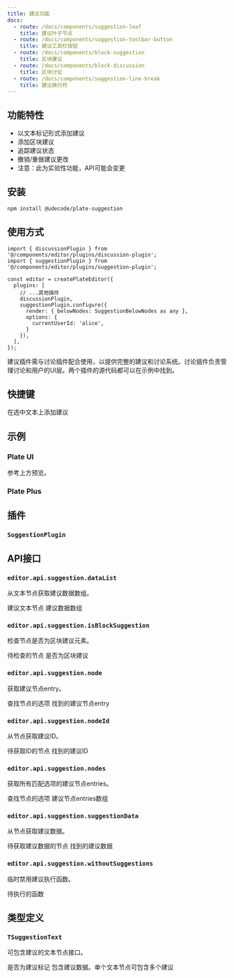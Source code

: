 ```yaml
---
title: 建议功能
docs:
  - route: /docs/components/suggestion-leaf
    title: 建议叶子节点
  - route: /docs/components/suggestion-toolbar-button
    title: 建议工具栏按钮
  - route: /docs/components/block-suggestion
    title: 区块建议
  - route: /docs/components/block-discussion
    title: 区块讨论
  - route: /docs/components/suggestion-line-break
    title: 建议换行符
---
```


<ComponentPreview name="comments-demo" />

<PackageInfo>

## 功能特性

- 以文本标记形式添加建议
- 添加区块建议
- 追踪建议状态
- 撤销/重做建议更改
- 注意：此为实验性功能，API可能会变更

</PackageInfo>

## 安装
```bash
npm install @udecode/plate-suggestion
```

## 使用方式

```tsx
import { discussionPlugin } from '@/components/editor/plugins/discussion-plugin';
import { suggestionPlugin } from '@/components/editor/plugins/suggestion-plugin';

const editor = createPlateEditor({
  plugins: [
    // ...其他插件
    discussionPlugin,
    suggestionPlugin.configure({
      render: { belowNodes: SuggestionBelowNodes as any },
      options: {
        currentUserId: 'alice',
      }
    }),
  ],
});
```

建议插件需与讨论插件配合使用，以提供完整的建议和讨论系统。讨论插件负责管理讨论和用户的UI层。两个插件的源代码都可以在示例中找到。

## 快捷键

<KeyTable>
  <KeyTableItem hotkey="Cmd + Shift + S">
    在选中文本上添加建议
  </KeyTableItem>
</KeyTable>

## 示例

### Plate UI

参考上方预览。

### Plate Plus

<ComponentPreviewPro name="comments-pro" />

## 插件

### `SuggestionPlugin`

## API接口

### `editor.api.suggestion.dataList`

从文本节点获取建议数据数组。

<API name="dataList">
<APIParameters>
  <APIItem name="node" type="TSuggestionText">
    建议文本节点
  </APIItem>
</APIParameters>
<APIReturns type="TInlineSuggestionData[]">
  建议数据数组
</APIReturns>
</API>

### `editor.api.suggestion.isBlockSuggestion`

检查节点是否为区块建议元素。

<API name="isBlockSuggestion">
<APIParameters>
  <APIItem name="node" type="TElement">
    待检查的节点
  </APIItem>
</APIParameters>
<APIReturns type="node is TSuggestionElement">
  是否为区块建议
</APIReturns>
</API>

### `editor.api.suggestion.node`

获取建议节点entry。

<API name="node">
<APIOptions type="EditorNodesOptions & { id?: string; isText?: boolean }" optional>
  查找节点的选项
</APIOptions>
<APIReturns type="NodeEntry<TSuggestionElement | TSuggestionText> | undefined">
  找到的建议节点entry
</APIReturns>
</API>

### `editor.api.suggestion.nodeId`

从节点获取建议ID。

<API name="nodeId">
<APIParameters>
  <APIItem name="node" type="TElement | TSuggestionText">
    待获取ID的节点
  </APIItem>
</APIParameters>
<APIReturns type="string | undefined">
  找到的建议ID
</APIReturns>
</API>

### `editor.api.suggestion.nodes`

获取所有匹配选项的建议节点entries。

<API name="nodes">
<APIOptions type="EditorNodesOptions" optional>
  查找节点的选项
</APIOptions>
<APIReturns type="NodeEntry<TElement | TSuggestionText>[]">
  建议节点entries数组
</APIReturns>
</API>

### `editor.api.suggestion.suggestionData`

从节点获取建议数据。

<API name="suggestionData">
<APIParameters>
  <APIItem name="node" type="TElement | TSuggestionText">
    待获取建议数据的节点
  </APIItem>
</APIParameters>
<APIReturns type="TInlineSuggestionData | TSuggestionElement['suggestion'] | undefined">
  找到的建议数据
</APIReturns>
</API>

### `editor.api.suggestion.withoutSuggestions`

临时禁用建议执行函数。

<API name="withoutSuggestions">
<APIParameters>
  <APIItem name="fn" type="() => void">
    待执行的函数
  </APIItem>
</APIParameters>
</API>

## 类型定义

### `TSuggestionText`

可包含建议的文本节点接口。

<API name="TSuggestionText">
<APIAttributes>
  <APIItem name="suggestion" type="boolean" optional>
    是否为建议标记
  </APIItem>
  <APIItem name="suggestion_<id>" type="TInlineSuggestionData" optional>
    包含建议数据。单个文本节点可包含多个建议
  </APIItem>
</APIAttributes>
</API>